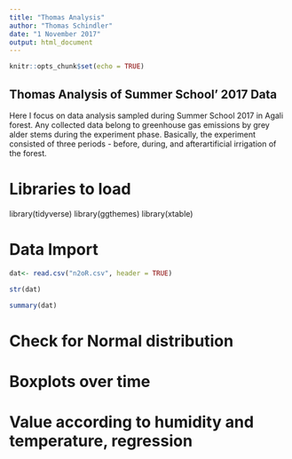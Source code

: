 ```yaml
---
title: "Thomas Analysis"
author: "Thomas Schindler"
date: "1 November 2017"
output: html_document
---
```


```r
knitr::opts_chunk$set(echo = TRUE)
```

## Thomas Analysis of Summer School' 2017 Data
Here I focus on data analysis sampled during Summer School 2017 in Agali forest.
Any collected data belong to greenhouse gas emissions by grey alder stems during the experiment phase. Basically, the experiment consisted of three periods - before, during, and afterartificial irrigation of the forest.

# Libraries to load
library(tidyverse)
library(ggthemes)
library(xtable)


# Data Import
```r
dat<- read.csv("n2oR.csv", header = TRUE)
```

```r
str(dat)
```


```r
summary(dat)
```

# Check for Normal distribution


# Boxplots over time 

# Value according to humidity and temperature, regression
